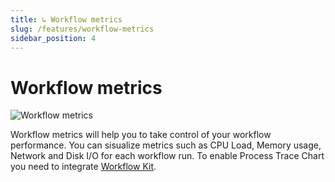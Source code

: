 ```yaml
---
title: ↳ Workflow metrics
slug: /features/workflow-metrics
sidebar_position: 4
---
```

# Workflow metrics

![Workflow metrics](/img/features/wf-metrics-cut.gif)

Workflow metrics will help you to take control of your workflow performance. You can sisualize metrics such as CPU Load, Memory usage, Network and Disk I/O
for each workflow run. To enable Process Trace Chart you need to integrate [Workflow Kit](/advanced-configuration/workflow-kit).